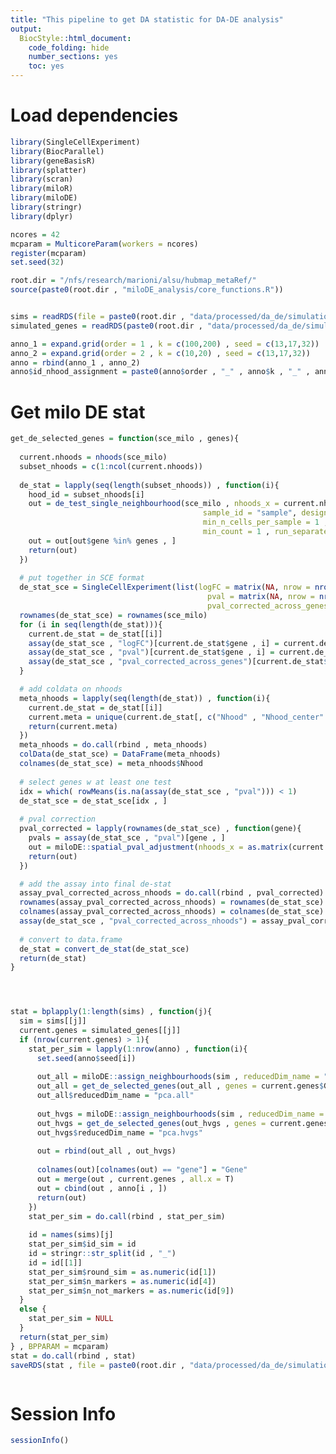 ```yaml
---
title: "This pipeline to get DA statistic for DA-DE analysis"
output:
  BiocStyle::html_document:
    code_folding: hide
    number_sections: yes
    toc: yes  
---
```

# Load dependencies

```r

library(SingleCellExperiment)
library(BiocParallel)
library(geneBasisR)
library(splatter)
library(scran)
library(miloR)
library(miloDE)
library(stringr)
library(dplyr)

ncores = 42
mcparam = MulticoreParam(workers = ncores)
register(mcparam)
set.seed(32)

root.dir = "/nfs/research/marioni/alsu/hubmap_metaRef/"
source(paste0(root.dir , "miloDE_analysis/core_functions.R"))


sims = readRDS(file = paste0(root.dir , "data/processed/da_de/simulations_splatter/sims.Rds"))
simulated_genes = readRDS(paste0(root.dir , "data/processed/da_de/simulations_splatter/simulated_genes.Rds"))

anno_1 = expand.grid(order = 1 , k = c(100,200) , seed = c(13,17,32))
anno_2 = expand.grid(order = 2 , k = c(10,20) , seed = c(13,17,32))
anno = rbind(anno_1 , anno_2)
anno$id_nhood_assignment = paste0(anno$order , "_" , anno$k , "_" , anno$seed)


```

# Get milo DE stat

```r


get_de_selected_genes = function(sce_milo , genes){
 
  current.nhoods = nhoods(sce_milo)
  subset_nhoods = c(1:ncol(current.nhoods))
  
  de_stat = lapply(seq(length(subset_nhoods)) , function(i){
    hood_id = subset_nhoods[i]
    out = de_test_single_neighbourhood(sce_milo , nhoods_x = current.nhoods, hood_id = hood_id,
                                           sample_id = "sample", design = ~type, covariates = c("type"), contrasts = NULL,
                                           min_n_cells_per_sample = 1 ,
                                           min_count = 1 , run_separately = T)
    out = out[out$gene %in% genes , ]
    return(out)
  })
  
  # put together in SCE format
  de_stat_sce = SingleCellExperiment(list(logFC = matrix(NA, nrow = nrow(sce_milo), ncol = length(subset_nhoods)) ,
                                            pval = matrix(NA, nrow = nrow(sce_milo), ncol = length(subset_nhoods)) ,
                                            pval_corrected_across_genes = matrix(NA, nrow = nrow(sce_milo), ncol = length(subset_nhoods))))
  rownames(de_stat_sce) = rownames(sce_milo)
  for (i in seq(length(de_stat))){
    current.de_stat = de_stat[[i]]
    assay(de_stat_sce , "logFC")[current.de_stat$gene , i] = current.de_stat$logFC
    assay(de_stat_sce , "pval")[current.de_stat$gene , i] = current.de_stat$pval
    assay(de_stat_sce , "pval_corrected_across_genes")[current.de_stat$gene , i] = current.de_stat$pval_corrected_across_genes
  }

  # add coldata on nhoods
  meta_nhoods = lapply(seq(length(de_stat)) , function(i){
    current.de_stat = de_stat[[i]]
    current.meta = unique(current.de_stat[, c("Nhood" , "Nhood_center" , "test_performed" )])
    return(current.meta)
  })
  meta_nhoods = do.call(rbind , meta_nhoods)
  colData(de_stat_sce) = DataFrame(meta_nhoods)
  colnames(de_stat_sce) = meta_nhoods$Nhood
  
  # select genes w at least one test
  idx = which( rowMeans(is.na(assay(de_stat_sce , "pval"))) < 1)
  de_stat_sce = de_stat_sce[idx , ]
  
  # pval correction
  pval_corrected = lapply(rownames(de_stat_sce) , function(gene){
    pvals = assay(de_stat_sce , "pval")[gene , ]
    out = miloDE::spatial_pval_adjustment(nhoods_x = as.matrix(current.nhoods[,subset_nhoods]) , pvalues = pvals)
    return(out)
  })

  # add the assay into final de-stat
  assay_pval_corrected_across_nhoods = do.call(rbind , pval_corrected)
  rownames(assay_pval_corrected_across_nhoods) = rownames(de_stat_sce)
  colnames(assay_pval_corrected_across_nhoods) = colnames(de_stat_sce)
  assay(de_stat_sce , "pval_corrected_across_nhoods") = assay_pval_corrected_across_nhoods
  
  # convert to data.frame
  de_stat = convert_de_stat(de_stat_sce)
  return(de_stat)
}




stat = bplapply(1:length(sims) , function(j){
  sim = sims[[j]]
  current.genes = simulated_genes[[j]]
  if (nrow(current.genes) > 1){
    stat_per_sim = lapply(1:nrow(anno) , function(i){
      set.seed(anno$seed[i])
      
      out_all = miloDE::assign_neighbourhoods(sim , reducedDim_name = "pca.all" , order = anno$order[i] , k = anno$k[i] , d = 5 , verbose = F , filtering = T)
      out_all = get_de_selected_genes(out_all , genes = current.genes$Gene)
      out_all$reducedDim_name = "pca.all"
      
      out_hvgs = miloDE::assign_neighbourhoods(sim , reducedDim_name = "pca.hvgs" , order = anno$order[i] , k = anno$k[i] , d = 5 , verbose = F , filtering = T)
      out_hvgs = get_de_selected_genes(out_hvgs , genes = current.genes$Gene)
      out_hvgs$reducedDim_name = "pca.hvgs"
      
      out = rbind(out_all , out_hvgs)
      
      colnames(out)[colnames(out) == "gene"] = "Gene"
      out = merge(out , current.genes , all.x = T)
      out = cbind(out , anno[i , ])
      return(out)
    })
    stat_per_sim = do.call(rbind , stat_per_sim)
    
    id = names(sims)[j]
    stat_per_sim$id_sim = id
    id = stringr::str_split(id , "_")
    id = id[[1]]
    stat_per_sim$round_sim = as.numeric(id[1])
    stat_per_sim$n_markers = as.numeric(id[4])
    stat_per_sim$n_not_markers = as.numeric(id[9])
  }
  else {
    stat_per_sim = NULL
  }
  return(stat_per_sim)
} , BPPARAM = mcparam)
stat = do.call(rbind , stat)
saveRDS(stat , file = paste0(root.dir , "data/processed/da_de/simulations_splatter/stat_de.Rds"))



```


# Session Info

```r
sessionInfo()
```
